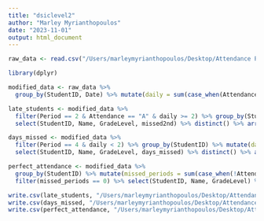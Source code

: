 ```yaml
---
title: "dsiclevel2"
author: "Marley Myrianthopoulos"
date: "2023-11-01"
output: html_document
---
```


```r
raw_data <- read.csv("/Users/marleymyrianthopoulos/Desktop/Attendance Presentation/Level 2/Week _/attendance_week__.csv")

library(dplyr)

modified_data <- raw_data %>%
  group_by(StudentID, Date) %>% mutate(daily = sum(case_when(Attendance %in% c("P","T","S") ~ 1, T ~ 0))) %>% ungroup()

late_students <- modified_data %>%
  filter(Period == 2 & Attendance == "A" & daily >= 2) %>% group_by(StudentID) %>% mutate(missed2nd = length(StudentID)) %>% ungroup() %>%
  select(StudentID, Name, GradeLevel, missed2nd) %>% distinct() %>% arrange(desc(missed2nd))

days_missed <- modified_data %>%
  filter(Period == 4 & daily < 2) %>% group_by(StudentID) %>% mutate(days_missed = length(StudentID)) %>% ungroup() %>%
  select(StudentID, Name, GradeLevel, days_missed) %>% distinct() %>% arrange(desc(days_missed))

perfect_attendance <- modified_data %>%
  group_by(StudentID) %>% mutate(missed_periods = sum(case_when(!Attendance %in% c("P","T","S") ~ 1, T ~ 0))) %>% ungroup() %>%
  filter(missed_periods == 0) %>% select(StudentID, Name, GradeLevel) %>% distinct() %>% arrange(GradeLevel)

write.csv(late_students, "/Users/marleymyrianthopoulos/Desktop/Attendance Presentation/Level 2/Week _/late_students.csv", row.names = FALSE)
write.csv(days_missed, "/Users/marleymyrianthopoulos/Desktop/Attendance Presentation/Level 2/Week _/days_missed.csv", row.names = FALSE)
write.csv(perfect_attendance, "/Users/marleymyrianthopoulos/Desktop/Attendance Presentation/Level 2/Week _/perfect_attendance.csv", row.names = FALSE)
```



